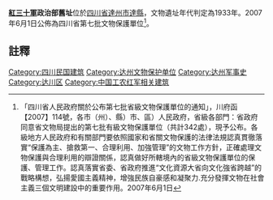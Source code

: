 {{msg:四川省文物保護單位
|名稱 = 紅三十軍政治部舊址
|編號 = 296
|圖片 = 
|級別 = S7
|分類 = 
|時代 = 1933年
|地点 = [[四川省|四川省]][[達州市|達州市]][[達縣|達縣]]
|坐標 =
|登錄 = 2007年6月1日
}}
'''[[紅三十軍|紅三十軍]]政治部舊址'''位於[[四川省|四川省]][[達州市|達州市]][[達縣|達縣]]，文物遺址年代判定為1933年。2007年6月1日公佈為四川省第七批文物保護單位<ref>「四川省人民政府關於公布第七批省級文物保護單位的通知」，川府函【2007】114號，各市（州）、縣）市、區）人民政府，省級各部門：省政府同意省文物局提出的第七批有級文物保護單位（共計342處），現予公布。各級地方人民政府和有關部門要依照國家和省關文物保護的法律法規認真貫徹落實“保護為主、搶救第一、合理利用、加強管理”的文物工作方針，正確處理文物保護與合理利用的辯證關係，認真做好所轄境內的省級文物保護單位的保護、管理工作。認真落實省委、省政府推進“文化資源大省向文化強省跨越”的戰略構想，弘揚愛國主義精神，增強民族自豪感和凝聚力.充分發揮文物在社會主義三個文明建設中的重要作用。2007年6月1日</ref>。
==註釋==
{{reflist}}
{{达州市境内的四川省文物保护单位}}
{{文物保護單位小作品}}
[[Category:四川民国建筑|Category:四川民国建筑]]
[[Category:达州文物保护单位|Category:达州文物保护单位]]
[[Category:达州军事史|Category:达州军事史]]
[[Category:达川区|Category:达川区]]
[[Category:中国工农红军相关建筑|Category:中国工农红军相关建筑]]